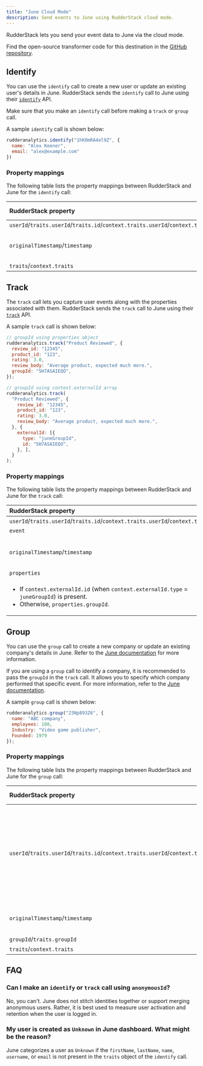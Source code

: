 ```yaml
---
title: "June Cloud Mode"
description: Send events to June using RudderStack cloud mode.
---
```


RudderStack lets you send your event data to June via the <Link to="/destinations/rudderstack-connection-modes/#cloud-mode">cloud mode</Link>.

<div class="infoBlock">
Find the open-source transformer code for this destination in the <a href="https://github.com/rudderlabs/rudder-transformer/tree/master/src/v0/destinations/june">GitHub repository</a>.
</div>

## Identify

You can use the <Link to="/event-spec/standard-events/identify/">`identify`</Link> call to create a new user or update an existing user's details in June. RudderStack sends the `identify` call to June using their [`identify`](https://www.june.so/docs/api#:~:text=Copy-,Identifying%20users,-You%20can%20use) API. 

<div class="infoBlock">
Make sure that you make an <code class="inline-code">identify</code> call before making a <code class="inline-code">track</code> or <code class="inline-code">group</code> call.
</div>

A sample `identify` call is shown below:

```javascript
rudderanalytics.identify("1hKOmRA4el9Z", {
  name: "Alex Keener",
  email: "alex@example.com"
})
```

### Property mappings

The following table lists the property mappings between RudderStack and June for the `identify` call:

| RudderStack property   | June property  | Data type | Presence |
| :-------------| :-----------------|:-------------| :-----------------|
| `userId`/`traits.userId`/`traits.id`/`context.traits.userId`/`context.traits.id`       | `userId`        | String | Required |
| `originalTimestamp`/`timestamp`  | `timestamp`      |DateTime *(ISO 8601 date format `yyyy-MM-ddTHH:mm:ss.SSSZ`)* | Required |
| `traits`/`context.traits`              | `traits`      |Object | Optional |


## Track

The <Link to="/event-spec/standard-events/track">`track`</Link> call lets you capture user events along with the properties associated with them. RudderStack sends the `track` call to June using their [`track`](https://www.june.so/docs/api#:~:text=Copy-,Send%20track%20events,-In%20order%20to) API.

A sample `track` call is shown below:

```javascript
// groupId using properties object
rudderanalytics.track("Product Reviewed", {
  review_id: "12345",
  product_id: "123",
  rating: 3.0,
  review_body: "Average product, expected much more.",
  groupId: "5H7ASAIEQO",
});

// groupId using context.externalId array
rudderanalytics.track(
  "Product Reviewed", {
    review_id: "12345",
    product_id: "123",
    rating: 3.0,
    review_body: "Average product, expected much more.",
  }, {
    externalId: [{
      type: "juneGroupId",
      id: "5H7ASAIEQO",
    }, ],
  }
);
```

### Property mappings

The following table lists the property mappings between RudderStack and June for the `track` call:

| RudderStack property   | June property  | Data type | Presence |
| :-------------| :-----------------|:-------------| :-----------------|
| `userId`/`traits.userId`/`traits.id`/`context.traits.userId`/`context.traits.id`       | `userId`        | String | Required |
| `event`            | `event`      | String | Required |
| `originalTimestamp`/`timestamp`  | `timestamp`      |DateTime *(ISO 8601 date format yyyy-MM-ddTHH:mm:ss.SSSZ)* | Required |
| `properties`            | `properties`      | Object | Optional |
| <ul><li>If `context.externalId.id` (when `context.externalId.type` = `juneGroupId`) is present.</li><li>Otherwise, `properties.groupId`.</li></ul>   | `context.groupId`    | String | Optional |

## Group

You can use the <Link to="/event-spec/standard-events/group/">`group`</Link> call to create a new company or update an existing company's details in June. Refer to the [June documentation](https://www.june.so/docs/api#:~:text=Identifying%20companies%20(optional)) for more information.

<div class="warningBlock">
If you are using a <code class="inline-code">group</code> call to identify a company, it is recommended to pass the <code class="inline-code">groupId</code> in the <code class="inline-code">track</code> call. It allows you to specify which company performed that specific event. For more information, refer to the <a href="https://www.june.so/docs/api#:~:text=Copy-,Send%20track%20events,-In%20order%20to">June documentation</a>.
</div>

A sample `group` call is shown below:

```javascript
rudderanalytics.group("23Np893Z6", {
  name: "ABC company",
  employees: 100,
  Industry: "Video game publisher",
  Founded: 1979
});
```

### Property mappings

The following table lists the property mappings between RudderStack and June for the `group` call:

| RudderStack property   | June property  | Data type | Presence |
| :-------------| :-----------------|:-------------| :-----------------|
| `userId`/`traits.userId`/`traits.id`/`context.traits.userId`/`context.traits.id`       | `userId`        | String | <ul><li>Required for creating a company.</li><li>Optional for updating the company details.</li></ul>  |
| `originalTimestamp`/`timestamp`  | `timestamp`      |DateTime *(ISO 8601 date format yyyy-MM-ddTHH:mm:ss.SSSZ)* | Required |
| `groupId`/`traits.groupId`              | `groupId`      |String | Required |
| `traits`/`context.traits`              | `traits`      |Object | Optional |

## FAQ

### Can I make an `identify` or `track` call using `anonymousId`?

No, you can't. June does not stitch identities together or support merging anonymous users. Rather, it is best used to measure user activation and retention when the user is logged in.

### My user is created as `Unknown` in June dashboard. What might be the reason?

June categorizes a user as `Unknown` if the `firstName`, `lastName`, `name`, `username`, or `email` is not present in the `traits` object of the `identify` call.
